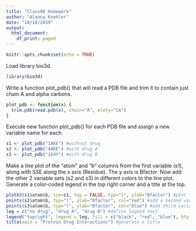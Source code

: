 ```yaml
---
title: "Class06 Homework"
author: "Alanna Koehler"
date: "10/18/2019"
output:
  html_document:
    df_print: paged
---
```


```r
knitr::opts_chunk$set(echo = TRUE)
```

Load library bio3d.
```r
library(bio3d)
```

Write a function plot_pdb() that will read a PDB file and trim it to contain just chain A and alpha carbons.
```r
plot_pdb <- function(x) {
  trim.pdb(read.pdb(x), chain="A", elety="CA") 
}
```

Execute new function plot_pdb() for each PDB file and assign a new variable name for each.
```r
s1 <- plot_pdb("1AKE") #without drug
s2 <- plot_pdb("4AKE") #with drug A
s3 <- plot_pdb("1E4Y") #with drug B
```

Make a line plot of the "atom" and "b" columns from the first variable (s1), along with SSE along the x axis (Residue). The y axis is Bfactor. Now add the other 2 variable sets (s2 and s3) in different colors to the line plot. Generate a color-coded legend in the top right corner and a title at the top.
```r
plotb3(s1$atom$b, sse=s1, top = FALSE, typ="l", ylab="Bfactor") #plot the first variable
points(s2$atom$b, typ="l", ylab="Bfactor", col="red") #add a second variable
points(s3$atom$b, typ="l", ylab="Bfactor", col="blue") #add third variable
leg = c("no drug", "drug A", "drug B") #define legend text
legend("topright", legend = leg, fill = c("black", "red", "blue"), bty = "n", inset = 0) #generate a legend
title(main = "Protein Drug Interactions") #generate a title
```
